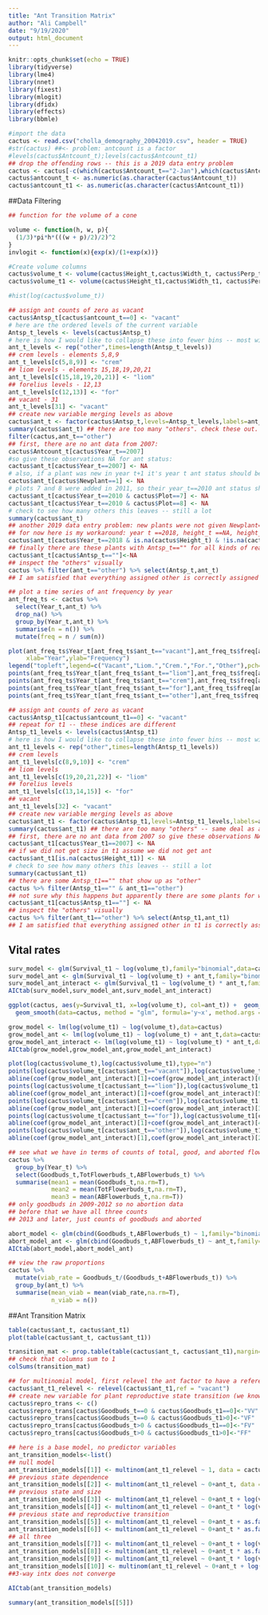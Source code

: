 ```yaml
---
title: "Ant Transition Matrix"
author: "Ali Campbell"
date: "9/19/2020"
output: html_document
---
```


```r
knitr::opts_chunk$set(echo = TRUE)
library(tidyverse)
library(lme4)
library(nnet)
library(fixest)
library(mlogit)
library(dfidx)
library(effects)
library(bbmle)
```

```r
#import the data
cactus <- read.csv("cholla_demography_20042019.csv", header = TRUE)
#str(cactus) ##<- problem: antcount is a factor
#levels(cactus$Antcount_t);levels(cactus$Antcount_t1)
## drop the offending rows -- this is a 2019 data entry problem
cactus <- cactus[-c(which(cactus$Antcount_t=="2-Jan"),which(cactus$Antcount_t1=="2-Jan")),]
cactus$antcount_t <- as.numeric(as.character(cactus$Antcount_t))
cactus$antcount_t1 <- as.numeric(as.character(cactus$Antcount_t1))
```

##Data Filtering
```r
## function for the volume of a cone

volume <- function(h, w, p){
  (1/3)*pi*h*(((w + p)/2)/2)^2
}
invlogit <- function(x){exp(x)/(1+exp(x))}

#Create volume columns
cactus$volume_t <- volume(cactus$Height_t,cactus$Width_t, cactus$Perp_t)
cactus$volume_t1 <- volume(cactus$Height_t1,cactus$Width_t1, cactus$Perp_t1)

#hist(log(cactus$volume_t))
```

```r
## assign ant counts of zero as vacant
cactus$Antsp_t[cactus$antcount_t==0] <- "vacant"
# here are the ordered levels of the current variable
Antsp_t_levels <- levels(cactus$Antsp_t)
# here is how I would like to collapse these into fewer bins -- most will be "other"
ant_t_levels <- rep("other",times=length(Antsp_t_levels))
## crem levels - elements 5,8,9
ant_t_levels[c(5,8,9)] <- "crem"
## liom levels - elements 15,18,19,20,21
ant_t_levels[c(15,18,19,20,21)] <- "liom"
## forelius levels - 12,13
ant_t_levels[c(12,13)] <- "for"
## vacant - 31
ant_t_levels[31] <- "vacant"
## create new variable merging levels as above
cactus$ant_t <- factor(cactus$Antsp_t,levels=Antsp_t_levels,labels=ant_t_levels)
summary(cactus$ant_t) ## there are too many "others". check these out.
filter(cactus,ant_t=="other")
## first, there are no ant data from 2007:
cactus$Antcount_t[cactus$Year_t==2007]
#so give these observations NA for ant status:
cactus$ant_t[cactus$Year_t==2007] <- NA
# also, if a plant was new in year t+1 it's year t ant status should be NA
cactus$ant_t[cactus$Newplant==1] <- NA
# plots 7 and 8 were added in 2011, so their year_t==2010 ant status should be NA
cactus$ant_t[cactus$Year_t==2010 & cactus$Plot==7] <- NA
cactus$ant_t[cactus$Year_t==2010 & cactus$Plot==8] <- NA
# check to see how many others this leaves -- still a lot
summary(cactus$ant_t)
## another 2019 data entry problem: new plants were not given Newplant==1 and their Survival is 0 (should be NA)
## for now here is my workaround: year t ==2018, height_t ==NA, height_t1 !=NA
cactus$ant_t[cactus$Year_t==2018 & is.na(cactus$Height_t) & !is.na(cactus$Height_t1)] <- NA
## finally there are these plants with Antsp_t=="" for all kinds of reasons but bottom line is that we don't have ant status
cactus$ant_t[cactus$Antsp_t==""]<-NA
## inspect the "others" visually
cactus %>% filter(ant_t=="other") %>% select(Antsp_t,ant_t)
## I am satisfied that everything assigned other is correctly assigned

```

```r
## plot a time series of ant frequency by year
ant_freq_ts <- cactus %>% 
  select(Year_t,ant_t) %>% 
  drop_na() %>% 
  group_by(Year_t,ant_t) %>% 
  summarise(n = n()) %>% 
  mutate(freq = n / sum(n))

plot(ant_freq_ts$Year_t[ant_freq_ts$ant_t=="vacant"],ant_freq_ts$freq[ant_freq_ts$ant_t=="vacant"],type="b",ylim=c(0,1),pch=16,cex=1.5,
     xlab="Year",ylab="Frequency")
legend("topleft",legend=c("Vacant","Liom.","Crem.","For.","Other"),pch=16,col=c("black","blue","red","green","pink"))
points(ant_freq_ts$Year_t[ant_freq_ts$ant_t=="liom"],ant_freq_ts$freq[ant_freq_ts$ant_t=="liom"],type="b",pch=16,cex=1.5,col="blue")
points(ant_freq_ts$Year_t[ant_freq_ts$ant_t=="crem"],ant_freq_ts$freq[ant_freq_ts$ant_t=="crem"],type="b",pch=16,cex=1.5,col="red")
points(ant_freq_ts$Year_t[ant_freq_ts$ant_t=="for"],ant_freq_ts$freq[ant_freq_ts$ant_t=="for"],type="b",pch=16,cex=1.5,col="green")
points(ant_freq_ts$Year_t[ant_freq_ts$ant_t=="other"],ant_freq_ts$freq[ant_freq_ts$ant_t=="other"],type="b",pch=16,cex=1.5,col="pink")

```


```r
## assign ant counts of zero as vacant
cactus$Antsp_t1[cactus$antcount_t1==0] <- "vacant"
## repeat for t1 -- these indices are different
Antsp_t1_levels <- levels(cactus$Antsp_t1)
# here is how I would like to collapse these into fewer bins -- most will be "other"
ant_t1_levels <- rep("other",times=length(Antsp_t1_levels))
## crem levels 
ant_t1_levels[c(8,9,10)] <- "crem"
## liom levels 
ant_t1_levels[c(19,20,21,22)] <- "liom"
## forelius levels 
ant_t1_levels[c(13,14,15)] <- "for"
## vacant 
ant_t1_levels[32] <- "vacant"
## create new variable merging levels as above
cactus$ant_t1 <- factor(cactus$Antsp_t1,levels=Antsp_t1_levels,labels=ant_t1_levels)
summary(cactus$ant_t1) ## there are too many "others" -- same deal as above
## first, there are no ant data from 2007 so give these observations NA for ant status:
cactus$ant_t1[cactus$Year_t1==2007] <- NA
## if we did not get size in t1 assume we did not get ant
cactus$ant_t1[is.na(cactus$Height_t1)] <- NA
# check to see how many others this leaves -- still a lot
summary(cactus$ant_t1)
## there are some Antsp_t1=="" that show up as "other"
cactus %>% filter(Antsp_t1=="" & ant_t1=="other")
## not sure why this happens but apparently there are some plants for which we have ant counts but no ant sp. Could be a mix in comments. For now make these NA.
cactus$ant_t1[cactus$Antsp_t1==""] <- NA
## inspect the "others" visually
cactus %>% filter(ant_t1=="other") %>% select(Antsp_t1,ant_t1)
## I am satisfied that everything assigned other in t1 is correctly assigned

```

## Vital rates

```r
surv_model <- glm(Survival_t1 ~ log(volume_t),family="binomial",data=cactus)
surv_model_ant <- glm(Survival_t1 ~ log(volume_t) + ant_t,family="binomial",data=cactus)
surv_model_ant_interact <- glm(Survival_t1 ~ log(volume_t) * ant_t,family="binomial",data=cactus)
AICtab(surv_model,surv_model_ant,surv_model_ant_interact)

ggplot(cactus, aes(y=Survival_t1, x=log(volume_t), col=ant_t)) +  geom_point(alpha = 0.1) +
  geom_smooth(data=cactus, method = "glm", formula='y~x', method.args = list(family = "binomial"), se = FALSE) 

```

```r
grow_model <- lm(log(volume_t1) ~ log(volume_t),data=cactus)
grow_model_ant <- lm(log(volume_t1) ~ log(volume_t) + ant_t,data=cactus)
grow_model_ant_interact <- lm(log(volume_t1) ~ log(volume_t) * ant_t,data=cactus)
AICtab(grow_model,grow_model_ant,grow_model_ant_interact)

plot(log(cactus$volume_t),log(cactus$volume_t1),type="n")
points(log(cactus$volume_t[cactus$ant_t=="vacant"]),log(cactus$volume_t1[cactus$ant_t=="vacant"]),col=alpha("black",0.1))
abline(coef(grow_model_ant_interact)[1]+coef(grow_model_ant_interact)[6],coef(grow_model_ant_interact)[2]+coef(grow_model_ant_interact)[10],col="black")
points(log(cactus$volume_t[cactus$ant_t=="liom"]),log(cactus$volume_t1[cactus$ant_t=="liom"]),col=alpha("blue",0.1))
abline(coef(grow_model_ant_interact)[1]+coef(grow_model_ant_interact)[5],coef(grow_model_ant_interact)[2]+coef(grow_model_ant_interact)[9],col="blue")
points(log(cactus$volume_t[cactus$ant_t=="crem"]),log(cactus$volume_t1[cactus$ant_t=="crem"]),col=alpha("red",0.1))
abline(coef(grow_model_ant_interact)[1]+coef(grow_model_ant_interact)[3],coef(grow_model_ant_interact)[2]+coef(grow_model_ant_interact)[7],col="red")
points(log(cactus$volume_t[cactus$ant_t=="for"]),log(cactus$volume_t1[cactus$ant_t=="for"]),col=alpha("green",0.1))
abline(coef(grow_model_ant_interact)[1]+coef(grow_model_ant_interact)[4],coef(grow_model_ant_interact)[2]+coef(grow_model_ant_interact)[8],col="green")
points(log(cactus$volume_t[cactus$ant_t=="other"]),log(cactus$volume_t1[cactus$ant_t=="other"]),col=alpha("pink",0.1))
abline(coef(grow_model_ant_interact)[1],coef(grow_model_ant_interact)[2],col="pink")

```


```r
## see what we have in terms of counts of total, good, and aborted flowerbuds
cactus %>% 
  group_by(Year_t) %>% 
  select(Goodbuds_t,TotFlowerbuds_t,ABFlowerbuds_t) %>% 
  summarise(mean1 = mean(Goodbuds_t,na.rm=T),
            mean2 = mean(TotFlowerbuds_t,na.rm=T),
            mean3 = mean(ABFlowerbuds_t,na.rm=T))
## only goodbuds in 2009-2012 so no abortion data
## before that we have all three counts
## 2013 and later, just counts of goodbuds and aborted

abort_model <- glm(cbind(Goodbuds_t,ABFlowerbuds_t) ~ 1,family="binomial",data=cactus)
abort_model_ant <- glm(cbind(Goodbuds_t,ABFlowerbuds_t) ~ ant_t,family="binomial",data=cactus)
AICtab(abort_model,abort_model_ant)

## view the raw proportions
cactus %>% 
  mutate(viab_rate = Goodbuds_t/(Goodbuds_t+ABFlowerbuds_t)) %>% 
  group_by(ant_t) %>% 
  summarise(mean_viab = mean(viab_rate,na.rm=T),
            n_viab = n())

```


##Ant Transition Matrix

```r
table(cactus$ant_t, cactus$ant_t1)
plot(table(cactus$ant_t, cactus$ant_t1))

transition_mat <- prop.table(table(cactus$ant_t, cactus$ant_t1),margin=2)
## check that columns sum to 1
colSums(transition_mat)
```

```r
## for multinomial model, first relevel the ant factor to have a reference level, which will be vacant
cactus$ant_t1_relevel <- relevel(cactus$ant_t1,ref = "vacant")
## create new variable for plant reproductive state transition (we know nectar goes up when plants start flowering)
cactus$repro_trans <- c()
cactus$repro_trans[cactus$Goodbuds_t==0 & cactus$Goodbuds_t1==0]<-"VV"
cactus$repro_trans[cactus$Goodbuds_t==0 & cactus$Goodbuds_t1>0]<-"VF"
cactus$repro_trans[cactus$Goodbuds_t>0 & cactus$Goodbuds_t1==0]<-"FV"
cactus$repro_trans[cactus$Goodbuds_t>0 & cactus$Goodbuds_t1>0]<-"FF"

## here is a base model, no predictor variables
ant_transition_models<-list()
## null model
ant_transition_models[[1]] <- multinom(ant_t1_relevel ~ 1, data = cactus)
## previous state dependence
ant_transition_models[[2]] <- multinom(ant_t1_relevel ~ 0+ant_t, data = cactus)
## previous state and size
ant_transition_models[[3]] <- multinom(ant_t1_relevel ~ 0+ant_t + log(volume_t), data = cactus)
ant_transition_models[[4]] <- multinom(ant_t1_relevel ~ 0+ant_t * log(volume_t), data = cactus)
## previous state and reproductive transition
ant_transition_models[[5]] <- multinom(ant_t1_relevel ~ 0+ant_t + as.factor(repro_trans), data = cactus)
ant_transition_models[[6]] <- multinom(ant_t1_relevel ~ 0+ant_t * as.factor(repro_trans), data = cactus)
## all three
ant_transition_models[[7]] <- multinom(ant_t1_relevel ~ 0+ant_t + log(volume_t) + as.factor(repro_trans), data = cactus)
ant_transition_models[[8]] <- multinom(ant_t1_relevel ~ 0+ant_t * as.factor(repro_trans) + log(volume_t), data = cactus) 
ant_transition_models[[9]] <- multinom(ant_t1_relevel ~ 0+ant_t * log(volume_t) + as.factor(repro_trans), data = cactus) 
ant_transition_models[[10]] <- multinom(ant_t1_relevel ~ 0+ant_t + log(volume_t) * as.factor(repro_trans), data = cactus) 
##3-way intx does not converge

AICtab(ant_transition_models)
```
```r
summary(ant_transition_models[[5]])

```


